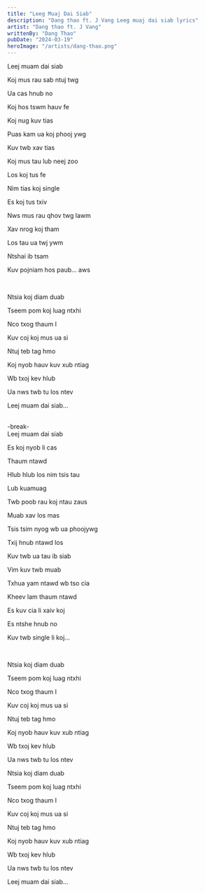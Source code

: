 ```yaml
---
title: "Leeg Muaj Dai Siab"
description: "Dang thao ft. J Vang Leeg muaj dai siab lyrics"
artist: "Dang thao ft. J Vang"
writtenBy: "Dang Thao"
pubDate: "2024-03-19"
heroImage: "/artists/dang-thao.png"
---
```


Leej muam dai siab

Koj mus rau sab ntuj twg

Ua cas hnub no

Koj hos tswm hauv fe

Koj nug kuv tias

Puas kam ua koj phooj ywg

Kuv twb xav tias

Koj mus tau lub neej zoo

Los koj tus fe

Nim tias koj single

Es koj tus txiv

Nws mus rau qhov twg lawm

Xav nrog koj tham

Los tau ua twj ywm

Ntshai ib tsam

Kuv pojniam hos paub... aws

<br />

Ntsia koj diam duab

Tseem pom koj luag ntxhi

Nco txog thaum I

Kuv coj koj mus ua si

Ntuj teb tag hmo

Koj nyob hauv kuv xub ntiag

Wb txoj kev hlub

Ua nws twb tu los ntev

Leej muam dai siab...

<br />
-break-
<br />
Leej muam dai siab

Es koj nyob li cas

Thaum ntawd

Hlub hlub los nim tsis tau

Lub kuamuag

Twb poob rau koj ntau zaus

Muab xav los mas

Tsis tsim nyog wb ua phoojywg

Txij hnub ntawd los

Kuv twb ua tau ib siab

Vim kuv twb muab

Txhua yam ntawd wb tso cia

Kheev lam thaum ntawd

Es kuv cia li xaiv koj

Es ntshe hnub no

Kuv twb single li koj...

<br />

Ntsia koj diam duab

Tseem pom koj luag ntxhi

Nco txog thaum I

Kuv coj koj mus ua si

Ntuj teb tag hmo

Koj nyob hauv kuv xub ntiag

Wb txoj kev hlub

Ua nws twb tu los ntev

Ntsia koj diam duab

Tseem pom koj luag ntxhi

Nco txog thaum I

Kuv coj koj mus ua si

Ntuj teb tag hmo

Koj nyob hauv kuv xub ntiag

Wb txoj kev hlub

Ua nws twb tu los ntev

Leej muam dai siab...
